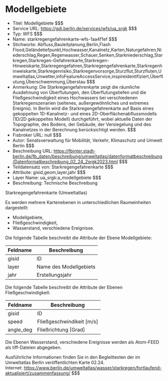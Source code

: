 # Modellgebiete
- Titel: Modellgebiete $$$
- Service URL: https://gdi.berlin.de/services/wfs/ua_srgk $$$
- Typ: WFS $$$
- Name: starkregengefahrenkarte-wfs-1aa4f1ef $$$
- Stichworte: Abfluss,Bauleitplanung,Berlin,Flash Flood,Geländetiefpunkt,Hochwasser,Kanalnetz,Karten,Naturgefahren,Niederschlag,Regen,Regenwasser,Schauer,Senken,Starkniederschlag,Starkregen,Starkregen-Gefahrenkarte,Starkregen-Hinweiskarte,Starkregengefahren,Starkregengefahrenkarte,Starkregenhinweiskarte,Starkregenrisiko,Starkregenvorsorge,Sturzflut,Sturzfluten,Umweltatlas,Unwetter,infoFeatureAccessService,inspireidentifiziert,Überflutung,Überschwemmung,Überstau $$$
- Anmerkung: Die Starkregengefahrenkarte zeigt die räumliche Ausdehnung von Überflutungen, den Überflutungstiefen und die Fließgeschwindigkeit eines Hochwassers bei verschiedenen Starkregenszenarien (seltenes, außergewöhnliches und extremes Ereignis). In Berlin wird die Starkregengefahrenkarte auf Basis eines gekoppelten 1D-Kanalnetz- und eines 2D-Oberflächenabflussmodells (1D/2D gekoppeltes Modell) durchgeführt, wobei aktuelle Daten der Topographie, des Bodens, der Gebäude, der Versiegelung und des Kanalnetzes in der Berechnung berücksichtigt werden. $$$
- Fisbroker URL: null $$$
- Autor: Senatsverwaltung für Mobilität, Verkehr, Klimaschutz und Umwelt Berlin $$$
- Beschreibung URL: https://fbinter.stadt-berlin.de/fb_daten/beschreibung/umweltatlas/datenformatbeschreibung/Datenformatbeschreibung_02_24_2srgk2023.html $$$
- Teildatensatz von: Starkregengefahrenkarte $$$
- Attribute: gisid,geom,layer,jahr $$$
- Layer Name: ua_srgk:a_modellgebiete $$$
- Beschreibung: Technische Beschreibung 

Starkregengefahrenkarte (Umweltatlas)

Es werden mehrere Kartenebenen in unterschiedlichen Raumeinheiten dargestellt:

* Modellgebiete,
* Fließgeschwindigkeit,
* Wasserstand, verschiedene Ereignisse.

Die folgende Tabelle beschreibt die Attribute der Ebene Modellgebiete:

| **Feldname** | **Beschreibung**       |
| ------------ | ---------------------- |
| gisid        | ID                     |
| layer        | Name des Modellgebiets |
| jahr         | Erstellungsjahr        |

Die folgende Tabelle beschreibt die Attribute der Ebenen Fließgeschwindigkeit:

| **Feldname** | **Beschreibung**            |
| ------------ | --------------------------- |
| gisid        | ID                          |
| speed        | Fließgeschwindikeit \[m/s\] |
| angle\_deg   | Fließrichtung \[Grad\]      |

Die Ebenen Wasserstand, verschiedene Ereignisse werden als Atom-FEED als tiff-Dateien abgegeben.

Ausführliche Informationen finden Sie in den Begleittexten der im Umweltatlas Berlin veröffentlichten Karte 02.24.  
Internet: https://www.berlin.de/umweltatlas/wasser/starkregen/fortlaufend-aktualisiert/zusammenfassung/ $$$
